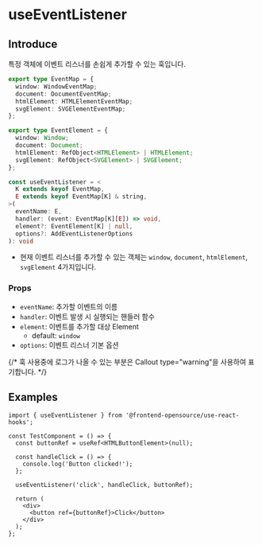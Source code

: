 # useEventListener

## Introduce

특정 객체에 이벤트 리스너를 손쉽게 추가할 수 있는 훅입니다.

```ts
export type EventMap = {
  window: WindowEventMap;
  document: DocumentEventMap;
  htmlElement: HTMLElementEventMap;
  svgElement: SVGElementEventMap;
};

export type EventElement = {
  window: Window;
  document: Document;
  htmlElement: RefObject<HTMLElement> | HTMLElement;
  svgElement: RefObject<SVGElement> | SVGElement;
};

const useEventListener = <
  K extends keyof EventMap,
  E extends keyof EventMap[K] & string,
>(
  eventName: E,
  handler: (event: EventMap[K][E]) => void,
  element?: EventElement[K] | null,
  options?: AddEventListenerOptions
): void
```

- 현재 이벤트 리스너를 추가할 수 있는 객체는 `window`, `document`, `htmlElement`, `svgElement` 4가지입니다.

### Props

- `eventName`: 추가할 이벤트의 이름
- `handler`: 이벤트 발생 시 실행되는 핸들러 함수
- `element`: 이벤트를 추가할 대상 Element
  - default: `window`
- `options`: 이벤트 리스너 기본 옵션

{/* 훅 사용중에 로그가 나올 수 있는 부분은 Callout type="warning"을 사용하여 표기합니다. */}

## Examples

```tsx copy filename="TestComponent.tsx"
import { useEventListener } from '@frontend-opensource/use-react-hooks';

const TestComponent = () => {
  const buttonRef = useRef<HTMLButtonElement>(null);

  const handleClick = () => {
    console.log('Button clicked!');
  };

  useEventListener('click', handleClick, buttonRef);

  return (
    <div>
      <button ref={buttonRef}>Click</button>
    </div>
  );
};
```
